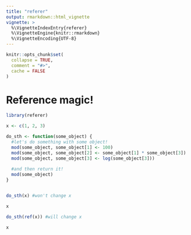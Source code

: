 ```yaml
---
title: "referer"
output: rmarkdown::html_vignette
vignette: >
  %\VignetteIndexEntry{referer}
  %\VignetteEngine{knitr::rmarkdown}
  %\VignetteEncoding{UTF-8}
---
```


```r
knitr::opts_chunk$set(
  collapse = TRUE,
  comment = "#>",
  cache = FALSE
)
```

# Reference magic!

```r
library(referer)
```

```r

x <- c(1, 2, 3)

do_sth <- function(some_object) {
  #let's do something with some object!
  mod(some_object, some_object[1] <- 100)
  mod(some_object, some_object[2] <- some_object[1] * some_object[3])
  mod(some_object, some_object[3] <- log(some_object[3]))
  
  #and then return it!
  mod(some_object)
}


do_sth(x) #won't change x

x

do_sth(ref(x)) #will change x

x 

```

